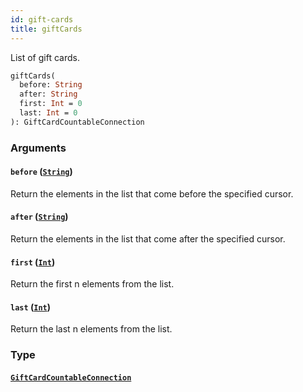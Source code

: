 ```yaml
---
id: gift-cards
title: giftCards
---
```


List of gift cards.

```graphql
giftCards(
  before: String
  after: String
  first: Int = 0
  last: Int = 0
): GiftCardCountableConnection

```

### Arguments

#### `before` ([`String`](/api-reference/scalars/string.mdx))

Return the elements in the list that come before the specified cursor.

#### `after` ([`String`](/api-reference/scalars/string.mdx))

Return the elements in the list that come after the specified cursor.

#### `first` ([`Int`](/api-reference/scalars/int.mdx))

Return the first n elements from the list.

#### `last` ([`Int`](/api-reference/scalars/int.mdx))

Return the last n elements from the list.

### Type

#### [`GiftCardCountableConnection`](/api-reference/objects/gift-card-countable-connection.mdx)
